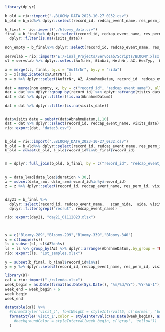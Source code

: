 



```{r load, echo=FALSE}
library(dplyr)

b_old = rio::import("./BLOOMy_DATA_2023-10-27_0932.csv")
b_old = b_old%>% dplyr::select(record_id, redcap_event_name, res_perm_id)

b_final = rio::import("./bloomy_data.csv") 
final = b_final%>% dplyr::select(record_id, redcap_event_name, res_perm_id, visits_date, nida, scan_nida) %>%
  dplyr::filter(is.na(visits_date))

non_empty = b_final%>% dplyr::select(record_id, redcap_event_name, res_perm_id, visits_date, nida,scan_nida) 

servolab = rio::import('E:/Final_Projects/ServoLab/Scripts/BLOOMY.xlsx')
sl = servolab %>% dplyr::select(AuftrNr, EinDat, MethNr, AZ, ResTyp,  MessDatum, GebDatum, StatKrz, AbnahmeDatum) 

x = merge(sl, final, by.x = "AuftrNr", by.y = "nida")
x = x[!duplicated(x$AuftrNr),]
x = x %>% dplyr::select(AuftrNr, AZ, AbnahmeDatum, record_id, redcap_event_name) %>% dplyr::filter(grepl("recrut", redcap_event_name))

dat = merge(non_empty, x, by = c("record_id", "redcap_event_name"), all.x = TRUE)
dat = dat %>% dplyr::group_by(record_id) %>% dplyr::arrange(visits_date, .by_group = TRUE) %>% dplyr::filter(grepl("recrut", redcap_event_name) & is.na(visits_date)) 
dat = dat %>% dplyr::filter(!is.na(AbnahmeDatum))

dat = dat %>% dplyr::filter(is.na(visits_date))


dat$visits_date = substr(dat$AbnahmeDatum,1,10)
dat = dat %>% dplyr::select(record_id, redcap_event_name, visits_date) %>% dplyr::filter(!is.na(visits_date))
rio::export(dat, "dates3.csv")


b_old = rio::import("./BLOOMy_DATA_2023-10-27_0932.csv")
b_old = b_old%>% dplyr::select(record_id, redcap_event_name, res_perm_id)
b_old = subset(b_old, b_old$record_id%in%b_final$record_id)


m = dplyr::full_join(b_old, b_final, by = c("record_id", "redcap_event_name"))  
  

y = data_load[data_load$duration > 30,]
z = subset(data_raw, data_raw$record_id%in%y$record_id)
z = z %>% dplyr::select(record_id, redcap_event_name, res_perm_id, visits_date, visit_done, visit_notdone_reason, visit_notdone_oth_reas)


day21 = b_final %>% 
  dplyr::select(record_id, redcap_event_name,	scan_nida,	nida, visits_date)%>%
  dplyr::filter(grepl("recrut", redcap_event_name))

rio::export(day21, "day21_01112023.xlsx")



s = c("Bloomy-289","Bloomy-299","Bloomy-339","Bloomy-340")
s = c(toupper(s))
ls = subset(sl, sl$AZ%in%s)
ls = ls %>% group_by(AZ) %>% dplyr::arrange(AbnahmeDatum,.by_group = TRUE) %>% dplyr::slice(1)
rio::export(ls, "1st_samples.xlsx")

y = subset(b_final, b_final$record_id%in%s)
y = y %>% dplyr::select(record_id, redcap_event_name, res_perm_id, visits_date, nida,scan_nida) %>% dplyr::filter(grepl("recrut", redcap_event_name))

```


```{r da, echo=FALSE}

library(DT)
cal = rio::import("./calenda.xlsx")
week_begin = as.Date(format(as.Date(Sys.Date(), "%m/%d/%Y"),"%Y-%W-1"),"%Y-%W-%u")
week_end = week_begin + 6
week_begin
week_end

datatable(cal) %>% 
  #formatStyle('visit_1', fontWeight = styleInterval(5, c('normal', 'bold'))) %>%
  formatStyle('visit_1',color = styleInterval(c(as.Date(week_begin), as.Date(week_end)), c('brown', 'blue', 'red'))
    #backgroundColor = styleInterval(week_begin, c('gray', 'yellow'))
  ) 

```